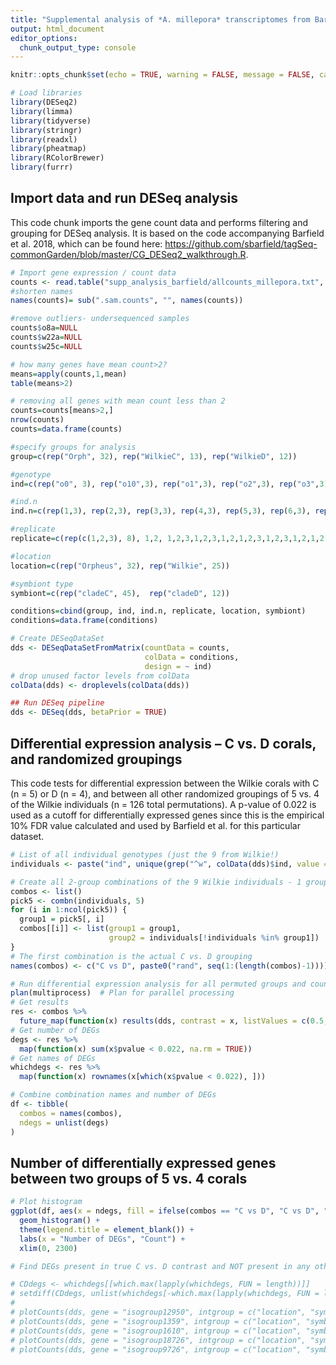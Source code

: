 ```yaml
---
title: "Supplemental analysis of *A. millepora* transcriptomes from Barfield et al."
output: html_document
editor_options: 
  chunk_output_type: console
---
```


```r
knitr::opts_chunk$set(echo = TRUE, warning = FALSE, message = FALSE, cache = TRUE)
```

```r
# Load libraries
library(DESeq2)
library(limma)
library(tidyverse)
library(stringr)
library(readxl)
library(pheatmap)
library(RColorBrewer)
library(furrr)
```

## Import data and run DESeq analysis

This code chunk imports the gene count data and performs filtering and grouping for DESeq analysis. It is based on the code accompanying Barfield et al. 2018, which can be found here: [https://github.com/sbarfield/tagSeq-commonGarden/blob/master/CG_DESeq2_walkthrough.R](https://github.com/sbarfield/tagSeq-commonGarden/blob/master/CG_DESeq2_walkthrough.R).

```r
# Import gene expression / count data
counts <- read.table("supp_analysis_barfield/allcounts_millepora.txt", header = TRUE, row.names = 1)
#shorten names
names(counts)= sub(".sam.counts", "", names(counts))

#remove outliers- undersequenced samples
counts$o8a=NULL
counts$w22a=NULL
counts$w25c=NULL

# how many genes have mean count>2?
means=apply(counts,1,mean)
table(means>2)

# removing all genes with mean count less than 2 
counts=counts[means>2,]
nrow(counts)
counts=data.frame(counts)

#specify groups for analysis 
group=c(rep("Orph", 32), rep("WilkieC", 13), rep("WilkieD", 12))

#genotype
ind=c(rep("o0", 3), rep("o10",3), rep("o1",3), rep("o2",3), rep("o3",3), rep("o4",3), rep("o6",3), rep("o7",3), rep("o8",2), rep("o9",3), rep("oM1",3), rep("w22",2), rep("w23",3), rep("w24",3), rep("w25",2), rep("w26",3), rep("w27",3), rep("w28",3), rep("w30",3), rep("w31",3))

#ind.n
ind.n=c(rep(1,3), rep(2,3), rep(3,3), rep(4,3), rep(5,3), rep(6,3), rep(7,3), rep(8,2), rep(9,3), rep(10,3), rep(11,3), rep(1,2), rep(2,3), rep(3,3), rep(4,2), rep(5,3), rep(1,3), rep(2,3), rep(3,3), rep(4,3))

#replicate
replicate=c(rep(c(1,2,3), 8), 1,2, 1,2,3,1,2,3,1,2,1,2,3,1,2,3,1,2,1,2,3, rep(c(1,2,3), 4))

#location 
location=c(rep("Orpheus", 32), rep("Wilkie", 25))

#symbiont type 
symbiont=c(rep("cladeC", 45),  rep("cladeD", 12))

conditions=cbind(group, ind, ind.n, replicate, location, symbiont)
conditions=data.frame(conditions)

# Create DESeqDataSet
dds <- DESeqDataSetFromMatrix(countData = counts,
                              colData = conditions,
                              design = ~ ind)
# drop unused factor levels from colData
colData(dds) <- droplevels(colData(dds))

## Run DESeq pipeline
dds <- DESeq(dds, betaPrior = TRUE)
```

## Differential expression analysis -- C vs. D corals, and randomized groupings

This code tests for differential expression between the Wilkie corals with C (n = 5) or D (n = 4), and between all other randomized groupings of 5 vs. 4 of the Wilkie individuals (n = 126 total permutations). A p-value of 0.022 is used as a cutoff for differentially expressed genes since this is the empirical 10% FDR value calculated and used by Barfield et al. for this particular dataset.  

```r
# List of all individual genotypes (just the 9 from Wilkie!)
individuals <- paste("ind", unique(grep("^w", colData(dds)$ind, value = T)), sep = "")

# Create all 2-group combinations of the 9 Wilkie individuals - 1 group of 5 and 1 group of 4
combos <- list()
pick5 <- combn(individuals, 5)   
for (i in 1:ncol(pick5)) {
  group1 = pick5[, i]
  combos[[i]] <- list(group1 = group1,
                      group2 = individuals[!individuals %in% group1])
}
# The first combination is the actual C vs. D grouping
names(combos) <- c("C vs D", paste0("rand", seq(1:(length(combos)-1))))

# Run differential expression analysis for all permuted groups and count DEGs
plan(multiprocess)  # Plan for parallel processing
# Get results
res <- combos %>%
  future_map(function(x) results(dds, contrast = x, listValues = c(0.5, -0.5)))
# Get number of DEGs
degs <- res %>%
  map(function(x) sum(x$pvalue < 0.022, na.rm = TRUE))
# Get names of DEGs
whichdegs <- res %>%
  map(function(x) rownames(x[which(x$pvalue < 0.022), ]))

# Combine combination names and number of DEGs
df <- tibble(
  combos = names(combos),
  ndegs = unlist(degs)
)
```

## Number of differentially expressed genes between two groups of 5 vs. 4 corals

```r
# Plot histogram
ggplot(df, aes(x = ndegs, fill = ifelse(combos == "C vs D", "C vs D", "random groups"))) +
  geom_histogram() +
  theme(legend.title = element_blank()) +
  labs(x = "Number of DEGs", "Count") +
  xlim(0, 2300)

# Find DEGs present in true C vs. D contrast and NOT present in any other contrast

# CDdegs <- whichdegs[[which.max(lapply(whichdegs, FUN = length))]]
# setdiff(CDdegs, unlist(whichdegs[-which.max(lapply(whichdegs, FUN = length))]))
# 
# plotCounts(dds, gene = "isogroup12950", intgroup = c("location", "symbiont"))
# plotCounts(dds, gene = "isogroup1359", intgroup = c("location", "symbiont"))
# plotCounts(dds, gene = "isogroup1610", intgroup = c("location", "symbiont"))
# plotCounts(dds, gene = "isogroup18726", intgroup = c("location", "symbiont"))
# plotCounts(dds, gene = "isogroup9726", intgroup = c("location", "symbiont"))
```

